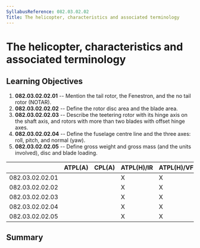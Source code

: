 ```yaml
---
SyllabusReference: 082.03.02.02
Title: The helicopter, characteristics and associated terminology
---
```


# The helicopter, characteristics and associated terminology

## Learning Objectives

1.  **082.03.02.02.01** -- Mention the tail rotor, the Fenestron, and the no tail
    rotor (NOTAR).
2.  **082.03.02.02.02** -- Define the rotor disc area and the blade area.
3.  **082.03.02.02.03** -- Describe the teetering rotor with its hinge axis on
    the shaft axis, and rotors with more than two blades with offset hinge axes.
4.  **082.03.02.02.04** -- Define the fuselage centre line and the three axes:
    roll, pitch, and normal (yaw).
5.  **082.03.02.02.05** -- Define gross weight and gross mass (and the units
    involved), disc and blade loading.

|                 | ATPL(A) | CPL(A) | ATPL(H)/IR | ATPL(H)/VFR | CPL(H) | IR  | CBIR(A) |
| --------------- | ------- | ------ | ---------- | ----------- | ------ | --- | ------- |
| 082.03.02.02.01 |         |        | X          | X           | X      |     |         |
| 082.03.02.02.02 |         |        | X          | X           | X      |     |         |
| 082.03.02.02.03 |         |        | X          | X           | X      |     |         |
| 082.03.02.02.04 |         |        | X          | X           | X      |     |         |
| 082.03.02.02.05 |         |        | X          | X           | X      |     |         |

## Summary
